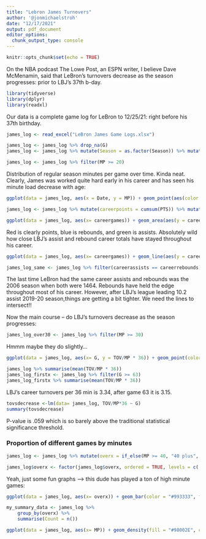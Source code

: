 ```yaml
---
title: "Lebron James Turnovers"
author: '@jonmichaelstroh'
date: "12/17/2021"
output: pdf_document
editor_options: 
  chunk_output_type: console
---
```


```r
knitr::opts_chunk$set(echo = TRUE)
```

On the NBA podcast The Lowe Post, an ESPN writer, I believe Dave McMenamin, said that LeBron's turnovers decrease as the season progresses: prior to LBJ's 37th b-day.

```r
library(tidyverse)
library(dplyr)
library(readxl)
```

Our data is a complete game log for LeBron to 12/25/21: right before his 37th birthday.
```r
james_log <- read_excel("LeBron James Game Logs.xlsx")
```

```r
james_log <- james_log %>% drop_na(G)
james_log <- james_log %>% mutate(Season = as.factor(Season)) %>% mutate(G = as.numeric(G)) %>% mutate(`3P` = as.numeric(`3P`)) %>% mutate(`3PA` = as.numeric(`3PA`)) %>% mutate(`3P%` = as.numeric(`3P%`)) %>% mutate(TOV = as.numeric(TOV))
```

```r
james_log <- james_log %>% filter(MP >= 20)
```

Distribution of regular season minutes per game over time.  Kinda neat.  Clearly, James was worked quite hard early in his career and has seen his minute load decrease with age:

```r
ggplot(data = james_log, aes(x = Date, y = MP)) + geom_point(aes(color = Season)) + theme(legend.position = "none", plot.background = element_rect(fill = '#ECECEC'), panel.background = element_rect(fill = "#BFD5E3", colour = "white", size = 2, linetype = "solid"), panel.grid.major = element_line(size = 0.5, linetype = 'solid', colour = "white"), panel.grid.minor = element_line(size = 0.25, linetype = 'solid',colour = "white"), axis.title.x =element_blank(), axis.title.y = element_text(color="black", size=12, family = 'serif'), axis.ticks.x=element_blank(), axis.ticks.y=element_blank()) + ylab("Minutes")
```

```r
james_log <- james_log %>% mutate(careerpoints = cumsum(PTS)) %>% mutate(careergames = cumsum(G)) %>% mutate(careerassists = cumsum(AST)) %>% mutate(careerrebounds = cumsum(TRB))%>% mutate(careergames = 1:n())
```

```r
ggplot(data = james_log, aes(x= careergames)) + geom_area(aes(y = careerpoints), color = 'red', fill = 'light pink') + geom_area(aes(y = careerrebounds), color = 'blue', fill = 'light blue') + geom_area(aes(y = careerassists), color = 'green', fill = 'light green') + theme(plot.background = element_rect(fill = '#ECECEC'), panel.background = element_rect(fill = "#BFD5E3", colour = "white", size = 2, linetype = "solid"), panel.grid.major = element_line(size = 0.5, linetype = 'solid', colour = "white"), panel.grid.minor = element_line(size = 0.25, linetype = 'solid',colour = "white"), axis.title.x =element_blank(), axis.title.y = element_text(color="black", size=12, family = 'serif'), axis.ticks.x=element_blank(), axis.ticks.y=element_blank()) + ylab("Career Counting Stats")
```

Red is clearly points, blue is rebounds, and green is assists.  Absolutely wild how close LBJ's assist and rebound career totals have stayed throughout his career.

```r
ggplot(data = james_log, aes(x= careergames)) + geom_line(aes(y = careerrebounds), color = 'blue') + geom_line(aes(y = careerassists), color = 'green') + theme(plot.background = element_rect(fill = '#ECECEC'), panel.background = element_rect(fill = "#BFD5E3", colour = "white", size = 2, linetype = "solid"), panel.grid.major = element_line(size = 0.5, linetype = 'solid', colour = "white"), panel.grid.minor = element_line(size = 0.25, linetype = 'solid',colour = "white"), axis.title.x =element_blank(), axis.title.y = element_text(color="black", size=12, family = 'serif'), axis.ticks.x=element_blank(), axis.ticks.y=element_blank()) + ylab("Career Counting Stats")
```

```r
james_log_same <- james_log %>% filter(careerassists == careerrebounds)
```

The last time LeBron had the same career assists and rebounds was the 2006 season when both were 1464.  Rebounds have held the edge throughout most of his career.  However, after LBJ's league leading 10.2 assist 2019-20 season,things are getting a bit tighter.  We need the lines to intersect!!

Now the main course -- do LBJ's turnovers decrease as the season progresses:

```r
james_log_over30 <- james_log %>% filter(MP >= 30)
```

Hmmm maybe they do slightly...

```r
ggplot(data = james_log, aes(x= G, y = TOV/MP * 36)) + geom_point(color = '#552583') + geom_smooth(method = 'lm', color = 'light blue', se = FALSE, size = 2) + theme(legend.position = "none", plot.background = element_rect(fill = '#ECECEC'), panel.background = element_rect(fill = "#FFF08D", colour = "light blue", size = 2, linetype = "solid"), panel.grid.major = element_line(size = 0.5, linetype = 'solid', colour = "light blue"), panel.grid.minor = element_line(size = 0.25, linetype = 'solid',colour = "light blue"), axis.title.x =element_text(color="black", size=12, family = 'serif'), axis.title.y = element_text(color="black", size=12, family = 'serif'), axis.ticks.x=element_blank(), axis.ticks.y=element_blank(), plot.title = element_text(color="black", size=13, family = 'serif', hjust = 0.5)) + ylab("Turnovers per 36 Minutes")   + xlab('Game Number within a Season') + ggtitle('Do LeBron\'s Turnovers Decrease as the Season Progresses?')
```

```r
james_log %>% summarise(mean(TOV/MP * 36))
james_log_firstx <- james_log %>% filter(G >= 63)
james_log_firstx %>% summarise(mean(TOV/MP * 36))
```

LBJ's career turnovers per 36 min is 3.34, after game 63 it is 3.15.

```r
tovsdecrease <-lm(data= james_log, TOV/MP*36 ~ G)
summary(tovsdecrease)
```

P-value is .059 which is so barely above the traditional statistical significance threshold.

### Proportion of different games by minutes
```r
james_log <- james_log %>% mutate(overx = if_else(MP >= 40, "40 plus", if_else(MP >= 30, "30s", if_else(MP >= 20, '20s', 'Less than 20'))))

james_log$overx <- factor(james_log$overx, ordered = TRUE, levels = c('Less than 20', '20s', '30s', '40 plus'))
```

Yeah, just some fun graphs --> this dude has played a ton of high minute games:

```r
ggplot(data = james_log, aes(x= overx)) + geom_bar(color = "#993333", fill = "#993333")+ theme(legend.position = "none", plot.background = element_rect(fill = '#FDBB30'), panel.background = element_rect(fill = "#FDBB30", colour = "#FDBB30", size = 2, linetype = "solid"), panel.grid.major = element_line(size = 0.5, linetype = 'solid', colour = "#041E42"), panel.grid.minor = element_line(size = 0.25, linetype = 'solid',colour = "#041E42"), axis.title.x =element_text(color="#860038", size=12, family = 'serif'), axis.title.y = element_text(color="#860038", size=12, family = 'serif'), axis.ticks.x=element_blank(), axis.ticks.y=element_blank(), plot.title = element_text(color="#860038", size=13, family = 'serif', hjust = 0.5), axis.text.x = element_text(face="bold", color="#993333"), axis.text.y = element_text(face="bold", color="#993333")) + ylab("Total Games")   + xlab('Minutes Played Per Game') + ggtitle('Distribution of LBJ\'S Regular Season Minutes')
```

```r
my_summary_data <- james_log %>%
    group_by(overx) %>%
    summarise(Count = n())   
```


```r
ggplot(data = james_log, aes(x= MP)) + geom_density(fill = "#98002E", color = "#98002E" )+ theme(legend.position = "none", plot.background = element_rect(fill = '#F9A01B'), panel.background = element_rect(fill = "#F9A01B", colour = "#F9A01B", size = 2, linetype = "solid"), panel.grid.major = element_line(size = 0.5, linetype = 'solid', colour = "#041E42"), panel.grid.minor = element_line(size = 0.25, linetype = 'solid',colour = "#041E42"), axis.title.x =element_text(color="black", size=12, family = 'serif'), axis.title.y = element_text(color="black", size=12, family = 'serif'), axis.ticks.x=element_blank(), axis.ticks.y=element_blank(), plot.title = element_text(color="black", size=13, family = 'serif', hjust = 0.5), axis.text.x = element_text(face="bold", color="black"), axis.text.y = element_blank()) + ylab("Total Games")  + xlab('Regular Season Game Minutes') + ggtitle('LeBron\'s Mountain of Minutes!')
```









